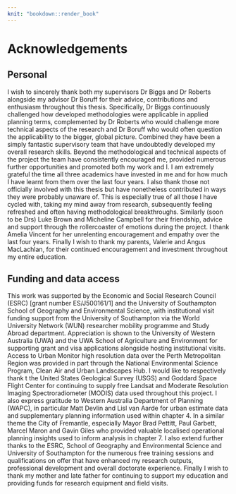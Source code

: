 ```yaml
---
knit: "bookdown::render_book"
---
```


# Acknowledgements {-}

## Personal {-}

I wish to sincerely thank both my supervisors Dr Biggs and Dr Roberts alongside my advisor Dr Boruff for their advice, contributions and enthusiasm throughout this thesis. Specifically, Dr Biggs continuously challenged how developed methodologies were applicable in applied planning terms, complemented by Dr Roberts who would challenge more technical aspects of the research and Dr Boruff who would often question the applicability to the bigger, global picture. Combined they have been a simply fantastic supervisory team that have undoubtedly developed my overall research skills. Beyond the methodological and technical aspects of the project the team have consistently encouraged me, provided numerous further opportunities and promoted both my work and I. I am extremely grateful the time all three academics have invested in me and for how much I have learnt from them over the last four years. 
I also thank those not officially involved with this thesis but have nonetheless contributed in ways they were probably unaware of. This is especially true of all those I have cycled with, taking my mind away from research, subsequently feeling refreshed and often having methodological breakthroughs. Similarly (soon to be Drs) Luke Brown and Micheline Campbell for their friendship, advice and support through the rollercoaster of emotions during the project. I thank Amelia Vincent for her unrelenting encouragement and empathy over the last four years. Finally I wish to thank my parents, Valerie and Angus MacLachlan, for their continued encouragement and investment throughout my entire education.  

## Funding and data access {-}

This work was supported by the Economic and Social Research Council (ESRC) [grant number ES/J500161/1] and the University of Southampton School of Geography and Environmental Science, with institutional visit funding support from the University of Southampton via the World University Network (WUN) researcher mobility programme and Study Abroad department. Appreciation is shown to the University of Western Australia (UWA) and the UWA School of Agriculture and Environment for supporting grant and visa applications alongside hosting institutional visits. Access to Urban Monitor high resolution data over the Perth Metropolitan Region was provided in part through the National Environmental Science Program, Clean Air and Urban Landscapes Hub. I would like to respectively thank t the United States Geological Survey (USGS) and Goddard Space Flight Center for continuing to supply free Landsat and Moderate Resolution Imaging Spectroradiometer (MODIS) data used throughout this project. I also express gratitude to Western Australia Department of Planning (WAPC), in particular Matt Devlin and Lisl van Aarde for urban estimate data and supplementary planning information used within chapter 4. In a similar theme the City of Fremantle, especially Mayor Brad Pettitt, Paul Garbett, Marcel Maron and Gavin Giles who provided valuable localised operational planning insights used to inform analysis in chapter 7. I also extend further thanks to the ESRC, School of Geography and Environmental Science and University of Southampton for the numerous free training sessions and qualifications on offer that have enhanced my research outputs, professional development and overall doctorate experience. Finally I wish to thank my mother and late father for continuing to support my education and providing funds for research equipment and field visits. 
 
